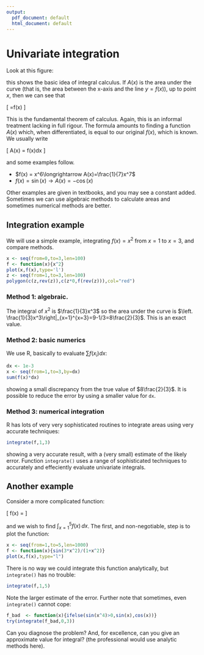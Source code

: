 ```yaml
---
output:
  pdf_document: default
  html_document: default
---
```

# Univariate integration {#univariate_integration}


Look at this figure:

\includegraphics{calculus2}

this shows the basic idea of integral calculus.  If $A(x)$ is the area
under the curve (that is, the area between the x-axis and the line
$y=f(x)$), up to point $x$, then we can see that


\[
\frac{dA(x)}{dx}=f(x)
\]


This is the fundamental theorem of calculus.  Again, this is an
informal treatment lacking in full rigour.  The formula amounts to
finding a function $A(x)$ which, when differentiated, is equal to our
original $f(x)$, which is known.  We usually write

\[
A(x) = \int f(x)dx
\]

and some examples follow.

* $f(x) = x^6\longrightarrow A(x)=\frac{1}{7}x^7$
* $f(x) = \sin(x)\longrightarrow A(x) = -\cos(x)$

Other examples are given in textbooks, and you may see a constant
added.  Sometimes we can use algebraic methods to calculate areas and
sometimes numerical methods are better. 

## Integration example

We will use a simple example, integrating $f(x)=x^2$ from $x=1$ to
$x=3$, and compare methods.

```r
x <- seq(from=0,to=3,len=100)
f <- function(x){x^2}
plot(x,f(x),type='l')
z <- seq(from=1,to=3,len=100)
polygon(c(z,rev(z)),c(z*0,f(rev(z))),col="red")
```

### Method 1: algebraic.

The integral of $x^2$ is $\frac{1}{3}x^3$ so the area under the curve
is $\left. \frac{1}{3}x^3\right|_{x=1}^{x=3}=9-1/3=8\frac{2}{3}$.
This is an exact value.

### Method 2: basic numerics

We use R, basically to evaluate $\sum f(x_i)dx$:

```r
dx <- 1e-3
x <- seq(from=1,to=3,by=dx)
sum(f(x)*dx)
```

showing a small discrepancy from the true value of $8\frac{2}{3}$.  It
is possible to reduce the error by using a smaller value for ```dx```.

### Method 3: numerical integration

R has lots of very very sophisticated routines to integrate areas
using very accurate techniques:

```r
integrate(f,1,3)
```

showing a very accurate result, with a (very small) estimate of the
likely error.  Function ```integrate()``` uses a range of
sophisticated techniques to accurately and effeciently evaluate
univariate integrals.

## Another example

Consider a more complicated function:

\[
f(x) = \frac{\sin\left(3x^2\right)}{1+x^2}
\]



and we wish to find $\int_{x=1}^5 f(x)\,dx$.  The first, and
non-negotiable, step is to plot the function:

```r
x <- seq(from=1,to=5,len=1000)
f <- function(x){sin(3*x^2)/(1+x^2)}
plot(x,f(x),type="l")
```

There is no way we could integrate this function analytically, but
```integrate()``` has no trouble:


```r
integrate(f,1,5)
```

Note the larger estimate of the error.  Further note that sometimes,
even ```integrate()``` cannot cope:


```r
f_bad  <- function(x){ifelse(sin(x^4)>0,sin(x),cos(x))}
try(integrate(f_bad,0,3))
```

Can you diagnose the problem? And, for excellence, can you give an
approximate value for integral? (the professional would use analytic
methods here).


